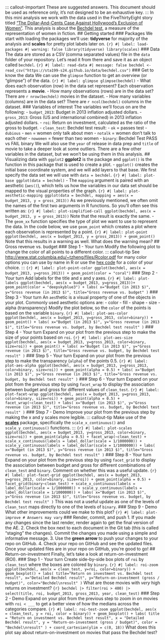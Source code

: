 ::: callout-important These are suggested answers. This document should be used as reference only, it's not designed to be an exhaustive key. ::: In this mini analysis we work with the data used in the FiveThirtyEight story titled ["The Dollar-And-Cents Case Against Hollywood's Exclusion of Women"](https://fivethirtyeight.com/features/the-dollar-and-cents-case-against-hollywoods-exclusion-of-women/). This analysis is about the [Bechdel test](https://en.wikipedia.org/wiki/Bechdel_test), a measure of the representation of women in fiction. ## Getting started ### Packages We start with loading the packages we'll use: **tidyverse** for majority of the analysis and **scales** for pretty plot labels later on. ```{r} #| label: load-packages #| warning: false library(tidyverse) library(scales) ``` ### Data The data are stored as a CSV (comma separated values) file in the `data` folder of your repository. Let's read it from there and save it as an object called `bechdel`. ```{r} #| label: read-data #| message: false bechdel <- read_csv("https://sta199-s24.github.io/data/bechdel.csv") ``` ### Get to know the data We can use the `glimpse` function to get an overview (or "glimpse") of the data. ```{r} #| label: glimpse glimpse(bechdel) ``` - What does each observation (row) in the data set represent? Each observation represents a **movie**. - How many observations (rows) are in the data set? There are `r nrow(bechdel)` movies in the dataset. - How many variables (columns) are in the data set? There are `r ncol(bechdel)` columns in the dataset. ### Variables of interest The variables we'll focus on are the following: - `budget_2013`: Budget in 2013 inflation adjusted dollars. - `gross_2013`: Gross (US and international combined) in 2013 inflation adjusted dollars. - `roi`: Return on investment, calculated as the ratio of the gross to budget. - `clean_test`: Bechdel test result: - `ok` = passes test - `dubious` - `men` = women only talk about men - `notalk` = women don't talk to each other - `nowomen` = fewer than two women - `binary`: Bechdel Test PASS vs FAIL binary We will also use the `year` of release in data prep and `title` of movie to take a deeper look at some outliers. There are a few other variables in the dataset, but we won't be using them in this analysis. ## Visualizing data with `ggplot2` **ggplot2** is the package and `ggplot()` is the function in this package that is used to create a plot. - `ggplot()` creates the initial base coordinate system, and we will add layers to that base. We first specify the data set we will use with `data = bechdel`. ```{r} #| label: plot-base ggplot(data = bechdel) ``` - The `mapping` argument is paired with an aesthetic (`aes()`), which tells us how the variables in our data set should be mapped to the visual properties of the graph. ```{r} #| label: plot-aesthetic-mapping ggplot(data = bechdel, mapping = aes(x = budget_2013, y = gross_2013)) ``` As we previously mentioned, we often omit the names of the first two arguments in R functions. So you'll often see this written as: ```{r} #| label: plot-simplified-call ggplot(bechdel, aes(x = budget_2013, y = gross_2013)) ``` Note that the result is exactly the same. - The `geom_xx` function specifies the type of plot we want to use to represent the data. In the code below, we use `geom_point` which creates a plot where each observation is represented by a point. ```{r} #| label: plot-point ggplot(bechdel, aes(x = budget_2013, y = gross_2013)) + geom_point() ``` Note that this results in a warning as well. What does the warning mean? ## Gross revenue vs. budget ### Step 1 - Your turn Modify the following plot to change the color of all points to a different color. ::: callout-tip See <http://www.stat.columbia.edu/~tzheng/files/Rcolor.pdf> for many color options you can use by name in R or use the [hex code](https://en.wikipedia.org/wiki/Web_colors) for a color of your choice. ::: ```{r} #| label: plot-point-color ggplot(bechdel, aes(x = budget_2013, y=gross_2013)) + geom_point(color = "coral") ``` ### Step 2 - Your turn Add labels for the title and x and y axes. ```{r} #| label: plot-labels ggplot(bechdel, aes(x = budget_2013, y=gross_2013))+ geom_point(color = "deepskyblue3") + labs( x="Budget (in 2013 $)", y="Gross revenue (in 2013 $)", title="Gross revenue vs. budget" ) ``` ### Step 3 - Your turn An `aes`thetic is a visual property of one of the objects in your plot. Commonly used aesthetic options are: - color - fill - shape - size - alpha (transparency) Modify the plot below, so the `color` of the points is based on the variable `binary`. ```{r} #| label: plot-aes-color ggplot(bechdel, aes(x = budget_2013, y=gross_2013, color=binary)) + geom_point() + labs( x="Budget (in 2013 $)", y="Gross revenue (in 2013 $)", title="Gross revenue vs. budget, by Bechdel test result" ) ``` ### Step 4 - Your turn Expand on your plot from the previous step to make the size of your points based on `roi`. ```{r} #| label: plot-aes-size ggplot(bechdel, aes(x = budget_2013, y=gross_2013, color=binary, size=roi)) + geom_point() + labs( x="Budget (in 2013 $)", y="Gross revenue (in 2013 $)", title="Gross revenue vs. budget, by Bechdel test result" ) ``` ### Step 5 - Your turn Expand on your plot from the previous step to make the transparency (`alpha`) of the points 0.5. ```{r} #| label: plot-aes-alpha ggplot(bechdel, aes(x = budget_2013, y=gross_2013, color=binary, size=roi)) + geom_point(alpha = 0.5) + labs( x="Budget (in 2013 $)", y="Gross revenue (in 2013 $)", title="Gross revenue vs. budget, by Bechdel test result" ) ``` ### Step 6 - Your turn Expand on your plot from the previous step by using `facet_wrap` to display the association between budget and gross for different values of `clean_test`. ```{r} #| label: plot-facet-wrap ggplot(bechdel, aes(x = budget_2013, y=gross_2013, color=binary, size=roi)) + geom_point(alpha = 0.5) + facet_wrap(~clean_test) + labs( x="Budget (in 2013 $)", y="Gross revenue (in 2013 $)", title="Gross revenue vs. budget, by Bechdel test result" ) ``` ### Step 7 - Demo Improve your plot from the previous step by making the x and y scales more legible. ::: callout-tip Make use of the [**scales**](https://scales.r-lib.org/) package, specifically the `scale_x_continuous()` and `scale_y_continuous()` functions. ::: ```{r} #| label: plot-scales ggplot(bechdel, aes(x = budget_2013, y=gross_2013, color=binary, size=roi)) + geom_point(alpha = 0.5) + facet_wrap(~clean_test) + scale_x_continuous(labels = label_dollar(scale = 1/1000000)) + scale_y_continuous(labels = label_dollar(scale = 1/1000000)) + labs( x="Budget (in 2013 $)", y="Gross revenue (in 2013 $)", title="Gross revenue vs. budget, by Bechdel test result" ) ``` ### Step 8 - Your turn Expand on your plot from the previous step by using `facet_grid` to display the association between budget and gross for different combinations of `clean_test` and `binary`. Comment on whether this was a useful update. ```{r} #| label: plot-facet-grid ggplot(bechdel, aes(x = budget_2013, y=gross_2013, color=binary, size=roi)) + geom_point(alpha = 0.5) + facet_grid(binary~clean_test) + scale_x_continuous(labels = label_dollar(scale = 1/1000000)) + scale_y_continuous(labels = label_dollar(scale = 1/1000000)) + labs( x="Budget (in 2013 $)", y="Gross revenue (in 2013 $)", title="Gross revenue vs. budget, by Bechdel test result" ) ``` This was not a useful update as one of the levels of `clean_test` maps directly to one of the levels of `binary`. ### Step 9 - Demo What other improvements could we make to this plot? ```{r} #| label: plot-improve # Answers may vary ``` ### Render, commit, and push 1. If you made any changes since the last render, render again to get the final version of the AE. 2. Check the box next to each document in the Git tab (this is called "staging" the changes). Commit the changes you made using a simple and informative message. 3. Use the **green arrow** to push your changes to your repo on GitHub. 4. Check your repo on GitHub and see the updated files. Once your updated files are in your repo on GitHub, you're good to go! ## Return-on-investment Finally, let's take a look at return-on-investment (ROI). ### Step 1 - Your turn Create side-by-side box plots of `roi` by `clean_test` where the boxes are colored by `binary`. ```{r} #| label: roi-zoom ggplot(bechdel, aes(x = clean_test, y=roi, color=binary)) + geom_boxplot() + labs( title="Return on investment vs. Bechdel test result", x="Detailed Bechdel result", y="Return-on-investment (gross / budget)", color="Bechdel\nresult" ) ``` What are those movies with *very* high returns on investment? ```{r} bechdel |> filter(roi > 400) |> select(title, roi, budget_2013, gross_2013, year, clean_test) ``` ### Step 2 - Demo Expand on your plot from the previous step to zoom in on movies with `roi < ___` to get a better view of how the medians across the categories compare. ```{r} #| label: roi-test-zoom ggplot(bechdel, aes(x = clean_test, y = roi, color = binary)) + geom_boxplot() + labs( title = "Return on investment vs. Bechdel test result", x = "Detailed Bechdel result", y = "Return-on-investment (gross / budget)", color = "Bechdel\nresult" ) + coord_cartesian(ylim = c(0, 18)) ``` What does this plot say about return-on-investment on movies that pass the Bechdel test?